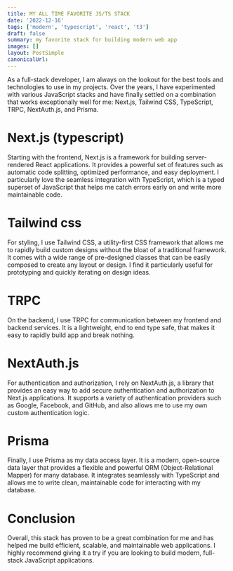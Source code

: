 ```yaml
---
title: MY ALL TIME FAVORITE JS/TS STACK
date: '2022-12-16'
tags: ['modern', 'typescript', 'react', 't3']
draft: false
summary: my favorite stack for building modern web app
images: []
layout: PostSimple
canonicalUrl:
---
```


As a full-stack developer, I am always on the lookout for the best tools and technologies to use in my projects. Over the years, I have experimented with various JavaScript stacks and have finally settled on a combination that works exceptionally well for me: Next.js, Tailwind CSS, TypeScript, TRPC, NextAuth.js, and Prisma.

# Next.js (typescript)

Starting with the frontend, Next.js is a framework for building server-rendered React applications. It provides a powerful set of features such as automatic code splitting, optimized performance, and easy deployment. I particularly love the seamless integration with TypeScript, which is a typed superset of JavaScript that helps me catch errors early on and write more maintainable code.

# Tailwind css

For styling, I use Tailwind CSS, a utility-first CSS framework that allows me to rapidly build custom designs without the bloat of a traditional framework. It comes with a wide range of pre-designed classes that can be easily composed to create any layout or design. I find it particularly useful for prototyping and quickly iterating on design ideas.

# TRPC

On the backend, I use TRPC for communication between my frontend and backend services. It is a lightweight, end to end type safe, that makes it easy to rapidly build app and break nothing.

# NextAuth.js

For authentication and authorization, I rely on NextAuth.js, a library that provides an easy way to add secure authentication and authorization to Next.js applications. It supports a variety of authentication providers such as Google, Facebook, and GitHub, and also allows me to use my own custom authentication logic.

# Prisma

Finally, I use Prisma as my data access layer. It is a modern, open-source data layer that provides a flexible and powerful ORM (Object-Relational Mapper) for many database. It integrates seamlessly with TypeScript and allows me to write clean, maintainable code for interacting with my database.

# Conclusion

Overall, this stack has proven to be a great combination for me and has helped me build efficient, scalable, and maintainable web applications. I highly recommend giving it a try if you are looking to build modern, full-stack JavaScript applications.
